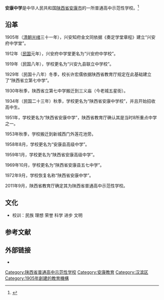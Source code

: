 
{{高中
|图像          = File:陕西省安康中学.jpg
<!-- 檔案不存在 [[File:陕西省安康中学|无框]] -->
|图像大小      =  
|图像说明      = 
|名称          = 安康中学
|外文名称      = Ankang High School
|校训          = 民族 理想 荣誉 科学 进步 文明
|理念          = 
|建校          = 1905
|闭校          = 
|复校          = 
|校庆日        = 
|类型          = [[公立学校|公立学校]] 
|共学或别学    = [[男女共学|男女共学]] 
|课程          = [[全日制|全日制]]课程 
|单位制或学年制= [[学年制|学年制]] 
|学科          = [[综合科|综合科]] 
|学期          = [[2学期制|2学期制]] 
|年级          = 
|班级          = 
|创立者        = 金文同
|党委书记      =  徐新人<ref name="bee" >{{cite news|author= |url= http://www.akzx.com/ShowArticle.asp?EC_ArticleID=381|title= 领导班子|newspaper= 安康中学|date= 2011年3月31日|language= |location= |access-date= 2015年5月10日|archive-url= https://web.archive.org/web/20150518093728/http://www.akzx.com/ShowArticle.asp?EC_ArticleID=381|archive-date= 2015年5月18日|dead-url= yes}}</ref>
|校长          =  徐新人
|副校长        = 王国强、宋朝军、 张礼俊
|教师          = 157人
|职工          = 
|学生          = 4000余人
|面积          = 90余亩
|建筑面积      = 43000平方米
|旧校名        = 兴安府中学堂<br /> 兴安府中学校<br /> 兴安九县联立中学校<br />陕西省立第七中学 <br />陕西省安康中学校<br />陕西省安康中学<br />安康县高级中学<br />陕西省安康高级中学<br />陕西省安康县五七中学
|刊物          = 
|隶属          = [[安康市教育局|安康市教育局]]
|学区          = 
|地址          = {{CHN}}[[陕西省|陕西省]][[安康市|安康市]]汉滨区育才路94
|邮编          = 
|电话          = <!-- {{Tel|86|区号|号码 }} -->
|网站          = {{URL|http://www.akzx.com/}} 
|标志          = <!-- [[Image:|250px]]-->
|体育项目      = 
|校色          = 
|吉祥物        = 
|宗教          = 
|脚註          = 
}} 
'''安康中学'''是中华人民共和国[[陕西省|陕西省]][[安康市|安康市]]的一所普通高中示范性学校。<ref name="time">{{cite news|author=|url=http://www.ankang.gov.cn/Item/49768.aspx|title=安康市人民政府：安康中学|newspaper=安康市人民政府|date=2012-09-04|language=|location=|deadurl=yes|archiveurl=https://web.archive.org/web/20150518102941/http://www.ankang.gov.cn/Item/49768.aspx|archivedate=2015-05-18|accessdate=2015-05-10}}</ref>

==沿革==
1905年（[[清朝|清朝]][[光绪|光绪]]三十一年），兴安知府金文同依据《奏定学堂章程》建立“兴安府中学堂”。

1912年（[[中华民国|民国]]元年），兴安府中学堂更名为“兴安府中学校”。

1919年（民国八年），学校更名为“兴安九县联立中学校”。

1929年（民国十八年）冬季，校长许宏儒依据陕西省教育厅规定在此基础建立了“陕西省立第七中学”。

1930年秋季，陕西省立第七中学搬迁到三义庙（今老城五星街）。

1934年（民国二十三年）秋季，学校更名为“陕西省安康中学校”，并且开始招收高中生。

1951年，学校更名为“陕西省安康中学”，陕西省教育厅确认其是当时8所重点中学之一。

1953年秋季，学校搬迁到新城西门外莲花池旁。

1958年8月，学校更名为“安康县高级中学”。

1959年1月，学校更名为“陕西省安康高级中学”。

1969年10月，学校更名为“陕西省安康县五七中学”。

1972年9月，学校恢复名称“陕西省安康中学”。

2011年9月，陕西省教育厅确定其为陕西省普通高中示范性学校。

==文化==
*校训：民族 理想 荣誉 科学 进步 文明

==参考文献==
{{reflist}}

==外部链接==
*{{Official website|1= http://www.akzx.com/}}


{{陕西省普通高中示范性学校}}

{{DEFAULTSORT:A安康中学}}
[[Category:陕西省普通高中示范性学校|Category:陕西省普通高中示范性学校]]
[[Category:安康教育|Category:安康教育]]
[[Category:汉滨区|Category:汉滨区]]
[[Category:1905年創建的教育機構|Category:1905年創建的教育機構]]